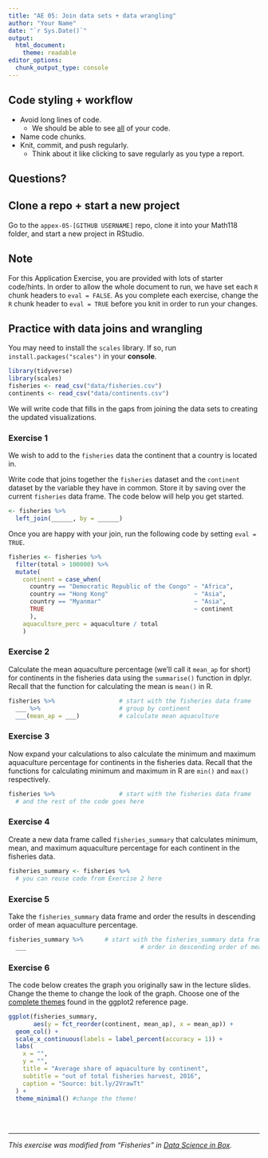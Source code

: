 ```yaml
---
title: "AE 05: Join data sets + data wrangling"
author: "Your Name"
date: "`r Sys.Date()`"
output: 
  html_document:
    theme: readable
editor_options: 
  chunk_output_type: console
---
```


## Code styling + workflow 

- Avoid long lines of code. 
  - We should be able to see <u>all</u> of your code.
- Name code chunks.
- Knit, commit, and push regularly. 
  - Think about it like clicking to save regularly as you type a report.


## Questions? 


## Clone a repo + start a new project

Go to the `appex-05-[GITHUB USERNAME]` repo, clone it into your Math118 folder, and start a new project in RStudio. 

## Note

For this Application Exercise, you are provided with lots of starter code/hints. In order to allow the whole document to run, we have set each `R` chunk headers to `eval = FALSE`. As you complete each exercise, change the `R` chunk header to `eval = TRUE` before you knit in order to run your changes.


## Practice with data joins and wrangling


You may need to install the `scales` library. If so, run `install.packages("scales")` in your **console**.

```r
library(tidyverse)
library(scales)
fisheries <- read_csv("data/fisheries.csv")
continents <- read_csv("data/continents.csv")
```

We will write code that fills in the gaps from joining the data sets to creating the updated visualizations. 

### Exercise 1

We wish to add to the `fisheries` data the continent that a country is located in.

Write code that joins together the `fisheries` dataset and the `continent` dataset by the variable they have in common. Store it by saving over the current `fisheries` data frame. The code below will help you get started. 

```r
<- fisheries %>%
  left_join(______, by = ______)  
```

Once you are happy with your join, run the following code by setting `eval = TRUE`. 

```r
fisheries <- fisheries %>%
  filter(total > 100000) %>%
  mutate(
    continent = case_when(
      country == "Democratic Republic of the Congo" ~ "Africa",
      country == "Hong Kong"                        ~ "Asia",
      country == "Myanmar"                          ~ "Asia",
      TRUE                                          ~ continent
      ),
    aquaculture_perc = aquaculture / total
    )
```


### Exercise 2

Calculate the mean aquaculture percentage (we'll call it `mean_ap` for short) 
for continents in the fisheries data using the `summarise()` function in dplyr. 
Recall that the function for calculating the mean is `mean()` in R.

```r
fisheries %>%                  # start with the fisheries data frame
  ___ %>%                      # group by continent
  ___(mean_ap = ___)           # calculate mean aquaculture
```

### Exercise 3

Now expand your calculations to also calculate the minimum and maximum 
aquaculture percentage for continents in the fisheries data. Recall that the 
functions for calculating minimum and maximum in R are `min()` and `max()`
respectively.

```r
fisheries %>%                  # start with the fisheries data frame
  # and the rest of the code goes here         
```

### Exercise 4

Create a new data frame called `fisheries_summary` that calculates 
minimum, mean, and maximum aquaculture percentage for each continent in the 
fisheries data. 

```r
fisheries_summary <- fisheries %>%
  # you can reuse code from Exercise 2 here                        
```

### Exercise 5

Take the `fisheries_summary` data frame and order the results in descending 
order of mean aquaculture percentage.

```r
fisheries_summary %>%      # start with the fisheries_summary data frame
  ___                                # order in descending order of mean_ap
```

### Exercise 6

The code below creates the graph you originally saw in the lecture slides. Change the theme to change the look of the graph. Choose one of the [complete themes](https://ggplot2.tidyverse.org/reference/ggtheme.html) found in the ggplot2 reference page.

```r
ggplot(fisheries_summary, 
       aes(y = fct_reorder(continent, mean_ap), x = mean_ap)) +
  geom_col() +
  scale_x_continuous(labels = label_percent(accuracy = 1)) +
  labs(
    x = "",
    y = "",
    title = "Average share of aquaculture by continent",
    subtitle = "out of total fisheries harvest, 2016",
    caption = "Source: bit.ly/2VrawTt"
  ) +
  theme_minimal() #change the theme!
```

<br><br>

<hr> 

*This exercise was modified from "Fisheries" in [Data Science in Box](https://datasciencebox.org/).*